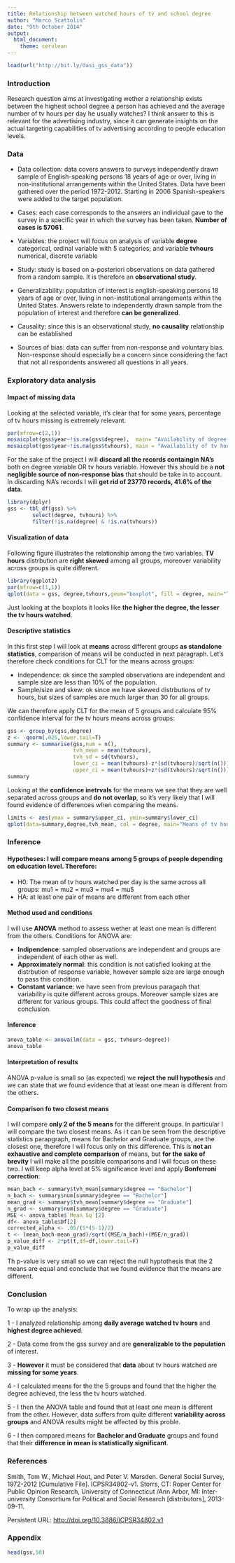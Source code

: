```yaml
---
title: Relationship between watched hours of tv and school degree
author: "Marco Scattolin"
date: "9th October 2014"
output:
  html_document:
    theme: cerulean
---
```


<!-- For more info on RMarkdown see http://rmarkdown.rstudio.com/ -->

<!-- Enter the code required to load your data in the space below. The data will be loaded but the line of code won't show up in your write up (echo=FALSE) in order to save space-->

```r
load(url("http://bit.ly/dasi_gss_data"))
```

<!-- In the remainder of the document, add R code chunks as needed -->

### Introduction

Research question aims at investigating wether a relationship exists between the highest school degree a person has achieved and the average number of tv hours per day he usually watches? I think answer to this is relevant for the advertising industry, since it can generate insights on the actual targeting capabilities of tv advertising according to people education levels.


### Data

- Data collection: data covers answers to surveys independently drawn sample of English-speaking 
persons 18 years of age or over, living in non-institutional arrangements within the United States. Data have been gathered over the period 1972-2012. Starting in 2006 Spanish-speakers were added to the target population.

- Cases: each case corresponds to the answers an individual gave to the survey in a specific year in which the survey has been taken. **Number of cases is 57061**.

- Variables: the project will focus on analysis of variable **degree** categorical, ordinal variable with 5 categories; and variable **tvhours** numerical, discrete variable

- Study: study is based on a-posteriori observations on data gathered from a random sample. It is therefore an **observational study**.

- Generalizability: population of interest is english-speaking persons 18 years of age or over, living in non-institutional arrangements within the United States. Answers relate to independently drawn sample from the population of interest and therefore **can be generalized**.

- Causality: since this is an observational study, **no causality** relationship can be established

- Sources of bias: data can suffer from non-response and voluntary bias. Non-response should especially be a concern since considering the fact that not all respondents answered all questions in all years.

### Exploratory data analysis
#### Impact of missing data 

Looking at the selected variable, it's clear that for some years, percentage of tv hours missing is extremely relevant.

```r
par(mfrow=c(2,1))
mosaicplot(gss$year~!is.na(gss$degree),  main= "Availability of degree data over survey years", ylab = "Degree data available?", xlab= "Survey year", col = c("red","black"))
mosaicplot(gss$year~!is.na(gss$tvhours), main = "Availability of tv hours data over and survey years", ylab = "TV hours data available?", xlab = "Survey year", col = c("red","black"))
```
For the sake of the project I will **discard all the records containgin NA's** both on degree variable OR tv hours variable. However this should be a **not negligible source of non-response bias** that should be take in to account. In discarding NA's records I will **get rid of 23770 records, 41.6% of the data**.
```r
library(dplyr)
gss <- tbl_df(gss) %>% 
        select(degree, tvhours) %>% 
        filter(!is.na(degree) & !is.na(tvhours)) 
```

#### Visualization of data

Following figure illustrates the relationship among the two variables. **TV hours** distrbution are **right skewed** among all groups, moreover variability across groups is quite different.

```r
library(ggplot2)
par(mfrow=c(1,1))
qplot(data = gss, degree,tvhours,geom="boxplot", fill = degree, main="TV hours distribution across groups") + theme_bw()
```

Just looking at the boxplots it looks like **the higher the degree, the lesser the tv hours watched**.

#### Descriptive statistics

In this first step I will look at **means** across different groups **as standalone statistics**, comparison of means will be conducted in next paragraph. Let's therefore check conditions for CLT for the means across groups:

- Independence: ok since the sampled observations are independent and sample size are less than 10% of the population.
- Sample/size and skew: ok since we have skewed distrbutions of tv hours, but sizes of samples are much larger than 30 for all groups.

We can therefore apply CLT for the mean of 5 groups and calculate 95% confidence interval for the tv hours means across groups:

```r
gss <- group_by(gss,degree)
z <- -qnorm(.025,lower.tail=T)
summary <- summarise(gss,num = n(), 
                     tvh_mean = mean(tvhours),
                     tvh_sd = sd(tvhours),
                     lower_ci = mean(tvhours)-z*(sd(tvhours)/sqrt(n())),
                     upper_ci = mean(tvhours)+z*(sd(tvhours)/sqrt(n())))
summary
```

Looking at the **confidence inetrvals** for the means we see that they are well separated across groups and **do not overlap**, so it's very likely that I will found evidence of differences when comparing the means.

```r
limits <- aes(ymax = summary$upper_ci, ymin=summary$lower_ci)
qplot(data=summary,degree,tvh_mean, col = degree, main="Means of tv hours and 95% conf.int.", ylab ="tv hours means") + geom_errorbar(limits, width = 0.7) + theme_bw()
```

### Inference

#### Hypotheses: I will compare means among 5 groups of people depending on education level. Therefore:

- H0: The mean of tv hours watched per day is the same across all groups: mu1 = mu2 = mu3 = mu4 = mu5
- HA: at least one pair of means are different from each other

#### Method used and conditions

I will use **ANOVA** method to assess wether at least one mean is different from the others. Conditions for ANOVA are:

- **Indipendence**: sampled observations are independent and groups are independent of each other as well.
- **Approximately normal**: this condition is not satisfied looking at the distrbution of response variable, however sample size are large enough to pass this condition.
- **Constant variance**: we have seen from previous paragaph that variability is quite different across groups. Moreover sample sizes are different for various groups. This could affect the goodness of final conclusion.

#### Inference

```r
anova_table <- anova(lm(data = gss, tvhours~degree))
anova_table
```

#### Interpretation of results

ANOVA p-value is small so (as expected) we **reject the null hypothesis** and we can state that we found evidence that at least one mean is different from the others. 

#### Comparison fo two closest means

I will compare **only 2 of the 5 means** for the different groups. In particular I will compare the two closest means. As i t can be seen from the descriptive statistics parapgraph, means for Bachelor and Graduate groups, are the closest one, therefore I will focus only on this difference. This is **not an exhaustive and complete comparison** of means, but **for the sake of brevity** I will make all the possible comparisons and I will focus on these two. I will keep alpha level at 5% significance level and apply **Bonferroni correction**:


```r
mean_bach <- summary$tvh_mean[summary$degree == "Bachelor"]
n_bach <- summary$num[summary$degree == "Bachelor"]
mean_grad <- summary$tvh_mean[summary$degree == "Graduate"]
n_grad <- summary$num[summary$degree == "Graduate"]
MSE <- anova_table$`Mean Sq`[2]
df<- anova_table$Df[2]
corrected_alpha <- .05/(5*(5-1)/2)
t <- (mean_bach-mean_grad)/sqrt((MSE/n_bach)+(MSE/n_grad))
p_value_diff <- 2*pt(t,df=df,lower.tail=F)
p_value_diff
```

Th p-value is very small so we can reject the null hyptothesis that the 2 means are equal and conclude that we found evidence that the means are different.

### Conclusion

To wrap up the analysis:

1 - I analyzed relationship among **daily average watched tv hours** and **highest degree achieved**.

2 - Data come from the gss survey and are **generalizable to the population** of interest.

3 - **However** it must be considered that **data** about tv hours watched are **missing for some years**.

4 - I calculated means for the the 5 groups and found that the higher the degree achieved, the less the tv hours watched.

5 - I then the ANOVA table and found that at least one mean is different from the other. However, data suffers from quite different **variability across groups** and ANOVA results might be affected by this proble.

6 - I then compared means for **Bachelor and Graduate** groups and found that their **difference in mean is statistically significant**.

### References

Smith, Tom W., Michael Hout, and Peter V. Marsden. General Social Survey, 1972-2012 [Cumulative File]. ICPSR34802-v1. Storrs, CT: Roper Center for Public Opinion Research, University of Connecticut /Ann Arbor, MI: Inter-university Consortium for Political and Social Research [distributors], 2013-09-11.

Persistent URL: <a href= "http://doi.org/10.3886/ICPSR34802.v1">http://doi.org/10.3886/ICPSR34802.v1</a>

### Appendix

```r
head(gss,50)
```
